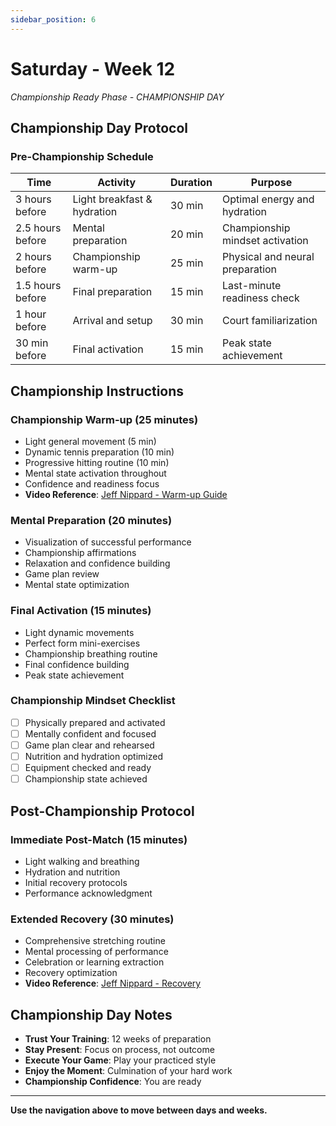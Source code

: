```yaml
---
sidebar_position: 6
---
```



<WorkoutNav weekNumber={12} />

# Saturday - Week 12

_Championship Ready Phase - CHAMPIONSHIP DAY_

## Championship Day Protocol

### Pre-Championship Schedule

| Time | Activity | Duration | Purpose |
|------|----------|----------|---------|
| 3 hours before | Light breakfast & hydration | 30 min | Optimal energy and hydration |
| 2.5 hours before | Mental preparation | 20 min | Championship mindset activation |
| 2 hours before | Championship warm-up | 25 min | Physical and neural preparation |
| 1.5 hours before | Final preparation | 15 min | Last-minute readiness check |
| 1 hour before | Arrival and setup | 30 min | Court familiarization |
| 30 min before | Final activation | 15 min | Peak state achievement |

## Championship Instructions

### Championship Warm-up (25 minutes)
- Light general movement (5 min)
- Dynamic tennis preparation (10 min)
- Progressive hitting routine (10 min)
- Mental state activation throughout
- Confidence and readiness focus
- **Video Reference**: [Jeff Nippard - Warm-up Guide](https://www.youtube.com/watch?v=8wPpK6xW9s8)

### Mental Preparation (20 minutes)
- Visualization of successful performance
- Championship affirmations
- Relaxation and confidence building
- Game plan review
- Mental state optimization

### Final Activation (15 minutes)
- Light dynamic movements
- Perfect form mini-exercises
- Championship breathing routine
- Final confidence building
- Peak state achievement

### Championship Mindset Checklist
- [ ] Physically prepared and activated
- [ ] Mentally confident and focused
- [ ] Game plan clear and rehearsed
- [ ] Nutrition and hydration optimized
- [ ] Equipment checked and ready
- [ ] Championship state achieved

## Post-Championship Protocol

### Immediate Post-Match (15 minutes)
- Light walking and breathing
- Hydration and nutrition
- Initial recovery protocols
- Performance acknowledgment

### Extended Recovery (30 minutes)
- Comprehensive stretching routine
- Mental processing of performance
- Celebration or learning extraction
- Recovery optimization
- **Video Reference**: [Jeff Nippard - Recovery](https://www.youtube.com/watch?v=8wPpK6xW9s8)

## Championship Day Notes
- **Trust Your Training**: 12 weeks of preparation
- **Stay Present**: Focus on process, not outcome
- **Execute Your Game**: Play your practiced style
- **Enjoy the Moment**: Culmination of your hard work
- **Championship Confidence**: You are ready

---

**Use the navigation above to move between days and weeks.**
